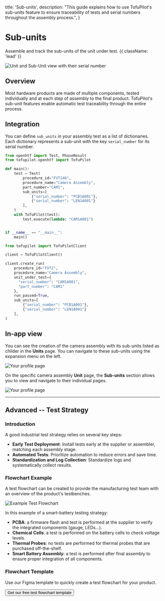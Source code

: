   title: 'Sub-units',
  description:
    "This guide explains how to use TofuPilot's sub-units feature to ensure traceability of tests and serial numbers throughout the assembly process.",
}

# Sub-units
Assemble and track the sub-units of the unit under test. {{ className: 'lead' }}

<Image
  src="/subunits-header.png"
  alt="Unit and Sub-Unit view with their serial number"
/>


## Overview
Most hardware products are made of multiple components, tested individually and at each step of assembly to the final product. TofuPilot's sub-unit features enable automatic test traceability through the entire process.


## Integration

You can define `sub_units` in your assembly test as a list of dictionaries. Each dictionary represents a sub-unit with the key `serial_number` for its serial number.

<CodeGroup>

```python {{ title: 'OpenHTF'}}
from openhtf import Test, PhaseResult
from tofupilot.openhtf import TofuPilot

def main():
    test = Test(
        procedure_id="FVT140",
        procedure_name="Camera Assembly",
        part_number="CAM1",
        sub_units=[
            {"serial_number": "PCB1A001"},
            {"serial_number": "LEN1A001"}
        ],
    )
    with TofuPilot(test):
        test.execute(lambda: "CAM1A001")


if __name__ == "__main__":
    main()

```

```python {{ title: 'Python'}}
from tofupilot import TofuPilotClient

client = TofuPilotClient()

client.create_run(
    procedure_id="FVT2",
    procedure_name="Camera Assembly",
    unit_under_test={
      "serial_number": "CAM1A001",
      "part_number": "CAM1"
    },
    run_passed=True,
    sub_units=[
        {"serial_number": "PCB1A001"},
        {"serial_number": "LEN1A001"}
    ],
)
```

</CodeGroup>


## In-app view
You can see the creation of the camera assembly with its sub-units listed as childer in the **Units** page. You can navigate to these sub-units using the expansion menu on the left.

<Image
  src="/subunits-page-units.png"
  alt="Your profile page"
/>

On the specific camera assembly **Unit** page, the **Sub-units** section allows you to view and navigate to their individual pages.

<Image
  src="/subunits-page-unit.png"
  alt="Your profile page"
/>

---

## Advanced -- Test Strategy

### Introduction

A good industrial test strategy relies on several key steps:

- **Early Test Deployment**: Install tests early at the supplier or assembler, matching each assembly stage.
- **Automated Tests**: Prioritize automation to reduce errors and save time.
- **Standardization and Log Collection**: Standardize logs and systematically collect results.

### Flowchart Example

A test flowchart can be created to provide the manufacturing test team with an overview of the product's testbenches.

<Image src="/test-flowchart.png" alt="Example Test Flowchart" />

In this example of a smart-battery testing strategy:

- **PCBA**: a firmware flash and test is performed at the supplier to verify the integrated components (gauge, LEDs...).
- **Chemical Cells**: a test is performed on the battery cells to check voltage levels.
- **Thermal Probes**: no tests are performed for thermal probes that are purchased off-the-shelf.
- **Smart Battery Assembly**: a test is performed after final assembly to ensure proper integration of all components.

### Flowchart Template

Use our Figma template to quickly create a test flowchart for your product.

<div className="not-prose">
  <Button
    href="https://www.figma.com/community/file/1380891711622677799"
    variant="text"
    arrow="right"
  >
    Get our free test flowchart template
  </Button>
</div>
